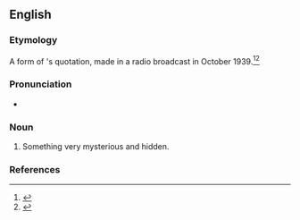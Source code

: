 ==English==

===Etymology===
A form of {{w|Winston Churchill}}'s quotation, made in a radio broadcast in October 1939.<ref>
{{cite-web|title=The meaning and origin of the expression: A riddle wrapped up in an enigma|work=The Phrase Finder|url=https://www.phrases.org.uk/meanings/31000.html|publisher=phrases.org.uk |date=17 March 2009|accessdate=13 March 2017}}
</ref><ref>{{cite-av|title=The Russian Enigma|actor={{w|Winston Churchill}}|medium=BBC Broadcast|location=London|text=I cannot forecast to you the action of Russia. It is a riddle, wrapped in a mystery, inside an enigma; but perhaps there is a key. That key is Russian national interest.|date=1939-10-01|url=http://churchill-society-london.org.uk/RusnEnig.html|lang=en}}
</ref>

===Pronunciation===
* {{audio|En-au-riddle wrapped up in an enigma.ogg|Audio (AU)|lang=en}}

===Noun===
{{head|en|noun}}

# {{lb|en|idiomatic}} Something very mysterious and hidden.

===References===
<references/>